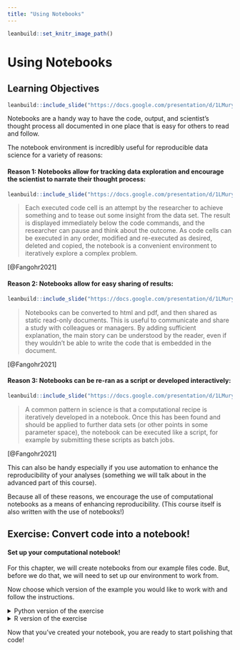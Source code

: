 ```yaml
---
title: "Using Notebooks"
---
```


```r
leanbuild::set_knitr_image_path()
```

# Using Notebooks

## Learning Objectives

```r
leanbuild::include_slide("https://docs.google.com/presentation/d/1LMurysUhCjZb7DVF6KS9QmJ5NBjwWVjRn40MS9f2noE/edit#slide=id.gf8f405fdab_0_4")
```


Notebooks are a handy way to have the code, output, and scientist's thought process all documented in one place that is easy for others to read and follow. 




The notebook environment is incredibly useful for reproducible data science for a variety of reasons: 

#### Reason 1: Notebooks allow for tracking data exploration and encourage the scientist to narrate their thought process: 

```r
leanbuild::include_slide("https://docs.google.com/presentation/d/1LMurysUhCjZb7DVF6KS9QmJ5NBjwWVjRn40MS9f2noE/edit#slide=id.gf8f405fdab_0_186")
```

> Each executed code cell is an attempt by the researcher to achieve something and to tease out some insight from the data set. The result is displayed immediately below the code commands, and the researcher can pause and think about the outcome. As code cells can be executed in any order, modified and re-executed as desired, deleted and copied, the notebook is a convenient environment to iteratively explore a complex problem.

[@Fangohr2021] 


#### Reason 2: Notebooks allow for easy sharing of results: 

```r
leanbuild::include_slide("https://docs.google.com/presentation/d/1LMurysUhCjZb7DVF6KS9QmJ5NBjwWVjRn40MS9f2noE/edit#slide=id.gf8f405fdab_0_186")
```

> Notebooks can be converted to html and pdf, and then shared as static read-only documents. This is useful to communicate and share a study with colleagues or managers. By adding sufficient explanation, the main story can be understood by the reader, even if they wouldn't be able to write the code that is embedded in the document.

[@Fangohr2021] 

#### Reason 3: Notebooks can be re-ran as a script or developed interactively: 

```r
leanbuild::include_slide("https://docs.google.com/presentation/d/1LMurysUhCjZb7DVF6KS9QmJ5NBjwWVjRn40MS9f2noE/edit#slide=id.gf9440130d0_0_0")
```

> A common pattern in science is that a computational recipe is iteratively developed in a notebook. Once this has been found and should be applied to further data sets (or other points in some parameter space), the notebook can be executed like a script, for example by submitting these scripts as batch jobs. 

[@Fangohr2021] 

This can also be handy especially if you use automation to enhance the reproducibility of your analyses (something we will talk about in the advanced part of this course).


Because all of these reasons, we encourage the use of computational notebooks as a means of enhancing reproducibility. (This course itself is also written with the use of notebooks!)

## Exercise: Convert code into a notebook!

#### Set up your computational notebook!

For this chapter, we will create notebooks from our example files code.
But, before we do that, we will need to set up our environment to work from. 

Now choose which version of the example you would like to work with and follow the instructions.  

<details> <summary>Python version of the exercise</summary>

### Set up the example files 

To get the _Python project example files_, [click this link](https://raw.githubusercontent.com/jhudsl/Reproducibility-Examples/main/chapter-zips/python-heatmap-chapt-5.zip).

```bash
mkdir -p chapter-zips
wget -O chapter-zips/python-heatmap-chapt-4.zip https://raw.githubusercontent.com/jhudsl/Reproducibility-Examples/main/chapter-zips/python-heatmap-chapt-4.zip
```

Now double click your chapter zip file to unzip. For Windows you may have to [follow these instructions](https://support.microsoft.com/en-us/windows/zip-and-unzip-files-f6dde0a7-0fec-8294-e1d3-703ed85e7ebc)).

```bash
unzip -o chapter-zips/python-heatmap-chapt-4.zip -d chapter-zips/
```

Now let's take a look at the files inside these projects.
We can use the [`ls` command](https://careerkarma.com/blog/linux-ls-command/) to list the files in this folder. 

```bash
ls chapter-zips/python-heatmap-chapt-4
```

### The task 


</details>

<details> <summary>R version of the exercise</summary>

### Set up the example files 

To get the _R project examples files_ [click this link](https://raw.githubusercontent.com/jhudsl/Reproducibility-Examples/main/chapter-zips/r-heatmap-chapt-5.zip).
Or you can use these commands in command line.

```bash
mkdir -p chapter-zips
wget -O chapter-zips/r-heatmap-chapt-4.zip https://raw.githubusercontent.com/jhudsl/Reproducibility-Examples/main/chapter-zips/r-heatmap-chapt-4.zip
```

Now double click your chapter zip file to unzip. For Windows you may have to [follow these instructions](https://support.microsoft.com/en-us/windows/zip-and-unzip-files-f6dde0a7-0fec-8294-e1d3-703ed85e7ebc)).

```bash
unzip -o chapter-zips/r-heatmap-chapt-4.zip -d chapter-zips/
```

Now let's take a look at the files inside these projects.
We can use the [`ls` command](https://careerkarma.com/blog/linux-ls-command/) to list the files in this folder. 

```bash
ls chapter-zips/r-heatmap-chapt-4
```

### The task 


</details>

Now that you've created your notebook, you are ready to start polishing that code!
